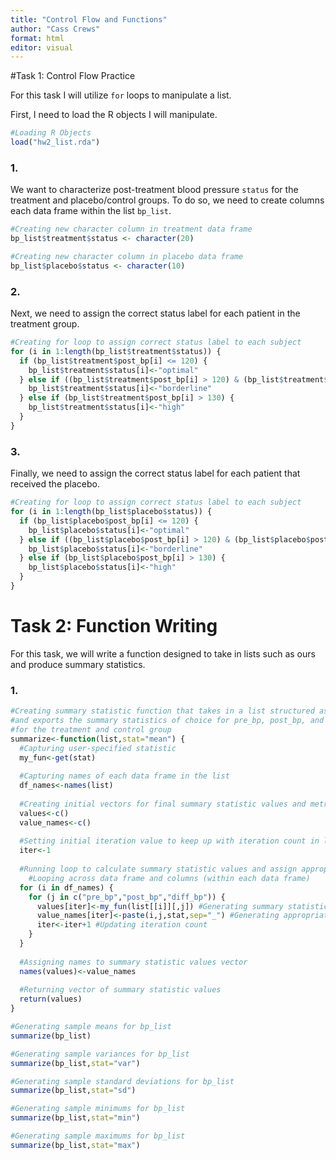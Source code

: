 ```yaml
---
title: "Control Flow and Functions"
author: "Cass Crews"
format: html
editor: visual
---
```


#Task 1: Control Flow Practice

For this task I will utilize `for` loops to manipulate a list.  

First, I need to load the R objects I will manipulate. 

```r
#Loading R Objects
load("hw2_list.rda")
```

### 1.

We want to characterize post-treatment blood pressure `status` for the treatment and placebo/control groups. To do so, we need to create columns each data frame within the list `bp_list`. 

```r
#Creating new character column in treatment data frame
bp_list$treatment$status <- character(20) 

#Creating new character column in placebo data frame
bp_list$placebo$status <- character(10)
```

### 2. 

Next, we need to assign the correct status label for each patient in the treatment group. 

```r
#Creating for loop to assign correct status label to each subject
for (i in 1:length(bp_list$treatment$status)) {
  if (bp_list$treatment$post_bp[i] <= 120) {
    bp_list$treatment$status[i]<-"optimal"
  } else if ((bp_list$treatment$post_bp[i] > 120) & (bp_list$treatment$post_bp[i] <= 130)) {
    bp_list$treatment$status[i]<-"borderline"
  } else if (bp_list$treatment$post_bp[i] > 130) {
    bp_list$treatment$status[i]<-"high"
  }
}
```

### 3. 

Finally, we need to assign the correct status label for each patient that received the placebo. 

```r
#Creating for loop to assign correct status label to each subject
for (i in 1:length(bp_list$placebo$status)) {
  if (bp_list$placebo$post_bp[i] <= 120) {
    bp_list$placebo$status[i]<-"optimal"
  } else if ((bp_list$placebo$post_bp[i] > 120) & (bp_list$placebo$post_bp[i] <= 130)) {
    bp_list$placebo$status[i]<-"borderline"
  } else if (bp_list$placebo$post_bp[i] > 130) {
    bp_list$placebo$status[i]<-"high"
  }
}
```


# Task 2: Function Writing

For this task, we will write a function designed to take in lists such as ours and produce summary statistics. 

### 1. 

```r
#Creating summary statistic function that takes in a list structured as bp_list 
#and exports the summary statistics of choice for pre_bp, post_bp, and diff_bp
#for the treatment and control group
summarize<-function(list,stat="mean") {
  #Capturing user-specified statistic
  my_fun<-get(stat)
  
  #Capturing names of each data frame in the list
  df_names<-names(list)
  
  #Creating initial vectors for final summary statistic values and metric "names"
  values<-c()
  value_names<-c()
  
  #Setting initial iteration value to keep up with iteration count in loop
  iter<-1
  
  #Running loop to calculate summary statistic values and assign appropriate names
    #Looping across data frame and columns (within each data frame)
  for (i in df_names) {
    for (j in c("pre_bp","post_bp","diff_bp")) {
      values[iter]<-my_fun(list[[i]][,j]) #Generating summary statistic value
      value_names[iter]<-paste(i,j,stat,sep="_") #Generating appropriate metric name
      iter<-iter+1 #Updating iteration count
    }
  }
  
  #Assigning names to summary statistic values vector
  names(values)<-value_names
  
  #Returning vector of summary statistic values
  return(values)
}

#Generating sample means for bp_list
summarize(bp_list)

#Generating sample variances for bp_list
summarize(bp_list,stat="var")

#Generating sample standard deviations for bp_list
summarize(bp_list,stat="sd")

#Generating sample minimums for bp_list
summarize(bp_list,stat="min")

#Generating sample maximums for bp_list
summarize(bp_list,stat="max")
```

